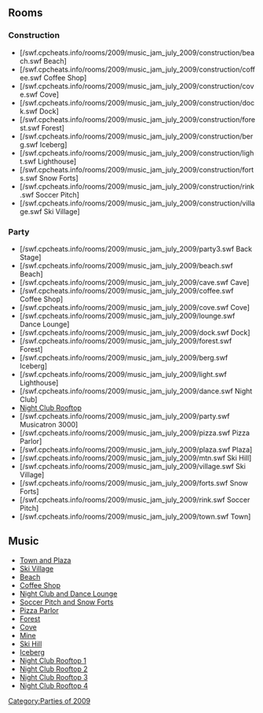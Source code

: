 

==Rooms==
===Construction===
*[/swf.cpcheats.info/rooms/2009/music_jam_july_2009/construction/beach.swf Beach]
*[/swf.cpcheats.info/rooms/2009/music_jam_july_2009/construction/coffee.swf Coffee Shop]
*[/swf.cpcheats.info/rooms/2009/music_jam_july_2009/construction/cove.swf Cove]
*[/swf.cpcheats.info/rooms/2009/music_jam_july_2009/construction/dock.swf Dock]
*[/swf.cpcheats.info/rooms/2009/music_jam_july_2009/construction/forest.swf Forest]
*[/swf.cpcheats.info/rooms/2009/music_jam_july_2009/construction/berg.swf Iceberg]
*[/swf.cpcheats.info/rooms/2009/music_jam_july_2009/construction/light.swf Lighthouse]
*[/swf.cpcheats.info/rooms/2009/music_jam_july_2009/construction/forts.swf Snow Forts]
*[/swf.cpcheats.info/rooms/2009/music_jam_july_2009/construction/rink.swf Soccer Pitch]
*[/swf.cpcheats.info/rooms/2009/music_jam_july_2009/construction/village.swf Ski Village]

===Party===
*[/swf.cpcheats.info/rooms/2009/music_jam_july_2009/party3.swf Back Stage]
*[/swf.cpcheats.info/rooms/2009/music_jam_july_2009/beach.swf Beach]
*[/swf.cpcheats.info/rooms/2009/music_jam_july_2009/cave.swf Cave]
*[/swf.cpcheats.info/rooms/2009/music_jam_july_2009/coffee.swf Coffee Shop]
*[/swf.cpcheats.info/rooms/2009/music_jam_july_2009/cove.swf Cove]
*[/swf.cpcheats.info/rooms/2009/music_jam_july_2009/lounge.swf Dance Lounge]
*[/swf.cpcheats.info/rooms/2009/music_jam_july_2009/dock.swf Dock]
*[/swf.cpcheats.info/rooms/2009/music_jam_july_2009/forest.swf Forest]
*[/swf.cpcheats.info/rooms/2009/music_jam_july_2009/berg.swf Iceberg]
*[/swf.cpcheats.info/rooms/2009/music_jam_july_2009/light.swf Lighthouse]
*[/swf.cpcheats.info/rooms/2009/music_jam_july_2009/dance.swf Night Club]
*[[Media:RoomsParty2-MusicJam2009.swf|Night Club Rooftop]]
*[/swf.cpcheats.info/rooms/2009/music_jam_july_2009/party.swf Musicatron 3000]
*[/swf.cpcheats.info/rooms/2009/music_jam_july_2009/pizza.swf Pizza Parlor]
*[/swf.cpcheats.info/rooms/2009/music_jam_july_2009/plaza.swf Plaza]
*[/swf.cpcheats.info/rooms/2009/music_jam_july_2009/mtn.swf Ski Hill]
*[/swf.cpcheats.info/rooms/2009/music_jam_july_2009/village.swf Ski Village]
*[/swf.cpcheats.info/rooms/2009/music_jam_july_2009/forts.swf Snow Forts]
*[/swf.cpcheats.info/rooms/2009/music_jam_july_2009/rink.swf Soccer Pitch]
*[/swf.cpcheats.info/rooms/2009/music_jam_july_2009/town.swf Town]

==Music==
*[[Media:Music271.swf|Town and Plaza]]
*[[Media:Music245.swf|Ski Village]]
*[[Media:Music243.swf|Beach]]
*[[Media:Music241.swf|Coffee Shop]]
*[[Media:Music242.swf|Night Club and Dance Lounge]]
*[[Media:Music240.swf|Soccer Pitch and Snow Forts]]
*[[Media:Music210.swf|Pizza Parlor]]
*[[Media:Music246.swf|Forest]]
*[[Media:Music276.swf|Cove]]
*[[Media:Music247.swf|Mine]]
*[[Media:Music232.swf|Ski Hill]]
*[[Media:Music244.swf|Iceberg]]
*[[Media:Music249.swf|Night Club Rooftop 1]]
*[[Media:Music272.swf|Night Club Rooftop 2]]
*[[Media:Music258.swf|Night Club Rooftop 3]]
*[[Media:Music275.swf|Night Club Rooftop 4]]
{{Parties}}

[[Category:Parties of 2009]]